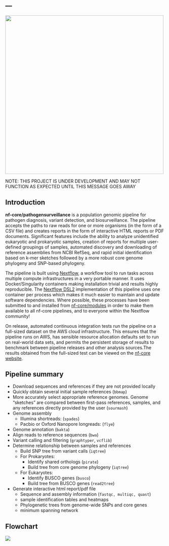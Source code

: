 ---
---
![](images/logo.png){width=500}

 NOTE: THIS PROJECT IS UNDER DEVELOPMENT AND MAY NOT FUNCTION AS EXPECTED UNTIL THIS MESSAGE GOES AWAY

## Introduction {#introduction}

<!-- TODO nf-core: Write a 1-2 sentence summary of what data the pipeline is for and what it does -->

**nf-core/pathogensurveillance** is a population genomic pipeline for pathogen diagnosis, variant detection, and biosurveillance.
The pipeline accepts the paths to raw reads for one or more organisms (in the form of a CSV file) and creates reports in the form of interactive HTML reports or PDF documents.
Significant features include the ability to analyze unidentified eukaryotic and prokaryotic samples, creation of reports for multiple user-defined groupings of samples, automated discovery and downloading of reference assemblies from NCBI RefSeq, and rapid initial identification based on k-mer sketches followed by a more robust core genome phylogeny and SNP-based phylogeny.

The pipeline is built using [Nextflow](https://www.nextflow.io), a workflow tool to run tasks across multiple compute infrastructures in a very portable manner.
It uses Docker/Singularity containers making installation trivial and results highly reproducible.
The [Nextflow DSL2](https://www.nextflow.io/docs/latest/dsl2.html) implementation of this pipeline uses one container per process which makes it much easier to maintain and update software dependencies.
Where possible, these processes have been submitted to and installed from [nf-core/modules](https://github.com/nf-core/modules) in order to make them available to all nf-core pipelines, and to everyone within the Nextflow community!

<!-- TODO nf-core: Add full-sized test dataset and amend the paragraph below if applicable -->

On release, automated continuous integration tests run the pipeline on a full-sized dataset on the AWS cloud infrastructure.
This ensures that the pipeline runs on AWS, has sensible resource allocation defaults set to run on real-world data sets, and permits the persistent storage of results to benchmark between pipeline releases and other analysis sources.The results obtained from the full-sized test can be viewed on the [nf-core website](https://nf-co.re/pathogensurveillance/results).

## Pipeline summary {#pipelinesummary}

-   Download sequences and references if they are not provided locally
-   Quickly obtain several initial sample references (`bbmap`)
-   More accurately select appropriate reference genomes. Genome "sketches" are compared between first-pass references, samples, and any references directly provided by the user (`sourmash`)
-   Genome assembly
    -   Illumina shortreads: (`spades`)
    -   Pacbio or Oxford Nanopore longreads: (`flye`)
-   Genome annotation (`bakta`)
-   Align reads to reference sequences (`bwa`)
-   Variant calling and filtering (`graphtyper`, `vcflib`)
-   Determine relationship between samples and references
    -   Build SNP tree from variant calls (`iqtree`)
    -   For Prokaryotes:
        -   Identify shared orthologs (`pirate`)
        -   Build tree from core genome phylogeny (`iqtree`)
    -   For Eukaryotes:
        -   Identify BUSCO genes (`busco`)
        -   Build tree from BUSCO genes (`read2tree`)
-   Generate interactive html report/pdf file
    -   Sequence and assembly information (`fastqc, multiqc, quast`)
    -   sample identification tables and heatmaps
    -   Phylogenetic trees from genome-wide SNPs and core genes
    -   minimum spanning network

## Flowchart {#flowchart}

![](images/pipeline_diagram.png)
